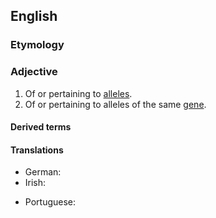 ==English==

===Etymology===
{{suffix|en|allele|ic}}

===Adjective===
{{en-adj|-}}

# Of or pertaining to [[allele]]s.
# Of or pertaining to alleles of the same [[gene]].

====Derived terms====
{{der3|en
|allelically
|allelicity
|biallelic
|diallelic
|epiallelic
|hemiallelic
|heteroallelic
|homoallelic
|interallelic
|intra-allelic
|isoallelic
|monoallelic
|multiallelic
|nonallelic
|pentallelic
|polyallelic
|pseudoallelic
|tetraallelic
|tetrallelic
|transallelic
|triallelic}}

====Translations====
{{trans-top|pertaining to alleles}}
* German: {{t+|de|allel}}
* Irish: {{t|ga|ailléileach}}
{{trans-mid}}
* Portuguese: {{t|pt|alélico}}
{{trans-bottom}}